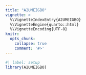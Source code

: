 ```yaml
---
title: "A2UMEIGBO"
vignette: >
  %\VignetteIndexEntry{A2UMEIGBO}
  %\VignetteEngine{quarto::html}
  %\VignetteEncoding{UTF-8}
knitr:
  opts_chunk:
    collapse: true
    comment: '#>'
---
```


```r
#| label: setup
library(A2UMEIGBO)
```

